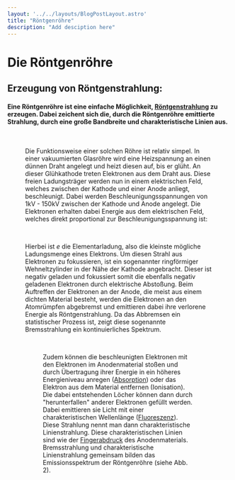 ```yaml
---
layout: '../../layouts/BlogPostLayout.astro'
title: "Röntgenröhre"
description: "Add desciption here"
---
```




# Die Röntgenröhre

## Erzeugung von Röntgenstrahlung:

#### Eine Röntgenröhre ist eine einfache Möglichkeit, <a href="/keywords/Xrays/">Röntgenstrahlung</a> zu erzeugen. Dabei zeichent sich die, durch die Röntgenröhre emittierte Strahlung, durch eine große Bandbreite und charakteristische Linien aus. 

<Figure url={xraytube.src} text="Abb. 1: Schematischer Aufbau einer Röntgenröhre. Eine Heizsapnnung löst Elektronen aus der Glühkathode aus. Diese werden fokussiert und auf eine Anode hin beschleunigt. Hier werden sie dann unter aussenden von Röntgenstrahlung abgebremst. Bild © Joachim Herz Stiftug"/>
&nbsp;

Die Funktionsweise einer solchen Röhre ist relativ simpel. In einer vakuumierten Glasröhre wird eine Heizspannung an einen dünnen Draht angelegt und heizt diesen auf, bis er glüht. An dieser Glühkathode treten Elektronen aus dem Draht aus. Diese freien Ladungsträger werden nun in einem elektrischen Feld, welches zwischen der Kathode und einer Anode anliegt, beschleunigt. Dabei werden Beschleunigungsspannungen von 1kV - 150kV zwischen der Kathode und Anode angelegt. Die Elektronen erhalten dabei Energie aus dem elektrischen Feld, welches direkt proportional zur Beschleunigungsspannung ist:

<LaTeX formula='E_{kin} = U_e \cdot e' />
&nbsp;

Hierbei ist *e* die Elementarladung, also die kleinste mögliche Ladungsmenge eines Elektrons. Um diesen Strahl aus Elektronen zu fokussieren, ist ein sogenannter ringförmiger Wehneltzylinder in der Nähe der Kathode angebracht. Dieser ist negativ geladen und fokussiert somit die ebenfalls negativ geladenen Elektronen durch elektrische Abstoßung. Beim Auftreffen der Elektronen an der Anode, die meist aus einem dichten Material besteht, werden die Elektronen an den Atomrümpfen abgebremst und emittieren dabei ihre verlorene Energie als Röntgenstrahlung. Da das Abbremsen ein statistischer Prozess ist, zeigt diese sogenannte Bremsstrahlung ein kontinuierliches Spektrum. 

<Figure url={emissionspectrum.src} text="Abb. 2: Das Emissionsspektrum einer Röntgenröhre in Intensität aufgetragen über die Wellenlänge des Lichts. Es besteht aus dem kontiuierlichem Untergrund der Bremsstrahlung (grün gestrichelt) und der charakteristischen Linienstrahlung (grüne Linie). Bild © Uni Göttingen " />
&nbsp;

Zudem können die beschleunigten Elektronen mit den Elektronen im Anodenmaterial stoßen und durch Übertragung ihrer Energie in ein höheres Energieniveau anregen (<a href="/keywords/Absorption-emission">Absorption</a>) oder das Elektron aus dem Material entfernen (Ionisation). Die dabei entstehenden Löcher können dann durch "herunterfallen" anderer Elektronen gefüllt werden. Dabei emittieren sie Licht mit einer charakteristischen Wellenlänge (<a href="/keywords/Fluorescence/">Fluoreszenz</a>).
Diese Strahlung nennt man dann charakteristische Linienstrahlung. Diese charakteristischen Linien sind wie der <a href="/keywords/Fingerprints/">Fingerabdruck</a> des Anodenmaterials. Bremsstrahlung und charakteristische Linienstrahlung gemeinsam bilden das Emissionsspektrum der Röntgenröhre (siehe Abb. 2).
